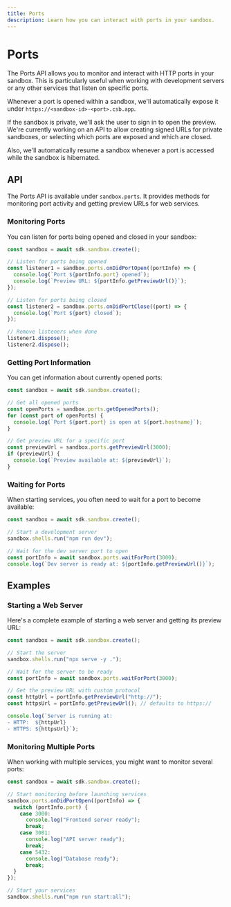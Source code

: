 ```yaml
---
title: Ports
description: Learn how you can interact with ports in your sandbox.
---
```



# Ports

The Ports API allows you to monitor and interact with HTTP ports in your sandbox. This is particularly useful when working with development servers or any other services that listen on specific ports.

Whenever a port is opened within a sandbox, we'll automatically expose it under `https://<sandbox-id>-<port>.csb.app`.

<Callout>
If the sandbox is private, we'll ask the user to sign in to open the preview. We're currently working on an API to allow creating signed URLs for private sandboxes, or selecting which ports are exposed and which are closed.
</Callout>

Also, we'll automatically resume a sandbox whenever a port is accessed while the sandbox is hibernated.

## API

The Ports API is available under `sandbox.ports`. It provides methods for monitoring port activity and getting preview URLs for web services.

### Monitoring Ports

You can listen for ports being opened and closed in your sandbox:

```ts
const sandbox = await sdk.sandbox.create();

// Listen for ports being opened
const listener1 = sandbox.ports.onDidPortOpen((portInfo) => {
  console.log(`Port ${portInfo.port} opened`);
  console.log(`Preview URL: ${portInfo.getPreviewUrl()}`);
});

// Listen for ports being closed
const listener2 = sandbox.ports.onDidPortClose((port) => {
  console.log(`Port ${port} closed`);
});

// Remove listeners when done
listener1.dispose();
listener2.dispose();
```

### Getting Port Information

You can get information about currently opened ports:

```ts
const sandbox = await sdk.sandbox.create();

// Get all opened ports
const openPorts = sandbox.ports.getOpenedPorts();
for (const port of openPorts) {
  console.log(`Port ${port.port} is open at ${port.hostname}`);
}

// Get preview URL for a specific port
const previewUrl = sandbox.ports.getPreviewUrl(3000);
if (previewUrl) {
  console.log(`Preview available at: ${previewUrl}`);
}
```

### Waiting for Ports

When starting services, you often need to wait for a port to become available:

```ts
const sandbox = await sdk.sandbox.create();

// Start a development server
sandbox.shells.run("npm run dev");

// Wait for the dev server port to open
const portInfo = await sandbox.ports.waitForPort(3000);
console.log(`Dev server is ready at: ${portInfo.getPreviewUrl()}`);
```

## Examples

### Starting a Web Server

Here's a complete example of starting a web server and getting its preview URL:

```ts
const sandbox = await sdk.sandbox.create();

// Start the server
sandbox.shells.run("npx serve -y .");

// Wait for the server to be ready
const portInfo = await sandbox.ports.waitForPort(3000);

// Get the preview URL with custom protocol
const httpUrl = portInfo.getPreviewUrl("http://");
const httpsUrl = portInfo.getPreviewUrl(); // defaults to https://

console.log(`Server is running at:
- HTTP:  ${httpUrl}
- HTTPS: ${httpsUrl}`);
```

### Monitoring Multiple Ports

When working with multiple services, you might want to monitor several ports:

```ts
const sandbox = await sdk.sandbox.create();

// Start monitoring before launching services
sandbox.ports.onDidPortOpen((portInfo) => {
  switch (portInfo.port) {
    case 3000:
      console.log("Frontend server ready");
      break;
    case 3001:
      console.log("API server ready");
      break;
    case 5432:
      console.log("Database ready");
      break;
  }
});

// Start your services
sandbox.shells.run("npm run start:all");
```
